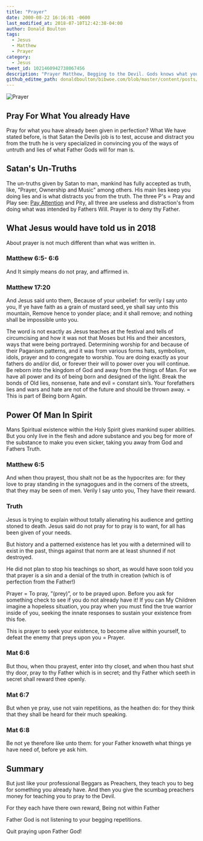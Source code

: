 ```yaml
---
title: "Prayer"
date: 2000-08-22 16:16:01 -0600
last_modified_at: 2018-07-10T12:42:38-04:00
author: Donald Boulton
tags:
  - Jesus
  - Matthew
  - Prayer
category:
  - Jesus
tweet_id: 1021460942738067456
description: "Prayer Matthew, Begging to the Devil. Gods knows what you need"
github_editme_path: donaldboulton/bibwoe.com/blob/master/content/posts/2000-12-12-post-Prayer.md
---
```



![Prayer](./prayer.png)

<GitHubButtons />

## Pray For What You already Have

Pray for what you have already been given in perfection? What We have stated before, is that Satan the Devils job is to test, accuse and distract you from the truth he is very specialized in convincing you of the ways of untruth and lies of what Father Gods will for man is.

## Satan's Un-Truths

The un-truths given by Satan to man, mankind has fully accepted as truth, like, "Prayer, Ownership and Music" among others. His main lies keep you doing lies and is what distracts you from the truth. The three P's = Pray and Play see: [Pay Attention](http://www.bibwoe.com/posts/Devil "Devil as Satan") and Pity, all three are useless and distraction's from doing what was intended by Fathers Will. Prayer is to deny thy Father.

## What Jesus would have told us in 2018

About prayer is not much different than what was written in.

### Matthew 6:5- 6:6

And It simply means do not pray, and affirmed in.

### Matthew 17:20

And Jesus said unto them, Because of your unbelief: for verily I say unto you, If ye have faith as a grain of mustard seed, ye shall say unto this mountain, Remove hence to yonder place; and it shall remove; and nothing shall be impossible unto you.

The word is not exactly as Jesus teaches at the festival and tells of circumcising and how it was not that Moses but His and their ancestors, ways that were being portrayed. Determining worship for and because of their Paganism patterns, and it was from various forms hats, symbolism, idols, prayer and to congregate to worship. You are doing exactly as your fathers do and/or did, or forever their will to power over you will continue. Be reborn into the kingdom of God and away from the things of Man. For we have all power and its of being born and designed of the light. Break the bonds of Old lies, nonsense, hate and evil = constant sin’s. Your forefathers lies and wars and hate are not of the future and should be thrown away. = This is part of Being born Again.

## Power Of Man In Spirit

Mans Spiritual existence within the Holy Spirit gives mankind super abilities. But you only live in the flesh and adore substance and you beg for more of the substance to make you even sicker, taking you away from God and Fathers Truth.

### Matthew 6:5

And when thou prayest, thou shalt not be as the hypocrites are: for they love to pray standing in the synagogues and in the corners of the streets, that they may be seen of men. Verily I say unto you, They have their reward.

### Truth

Jesus is trying to explain without totally alienating his audience and getting stoned to death. Jesus said do not pray for to pray is to want, for all has been given of your needs.

But history and a patterned existence has let you with a determined will to exist in the past, things against that norm are at least shunned if not destroyed.

He did not plan to stop his teachings so short, as would have soon told you that prayer is a sin and a denial of the truth in creation (which is of perfection from the Father!)

Prayer = To pray, ”(prey)”, or to be prayed upon. Before you ask for something check to see if you do not already have it! If you can My Children imagine a hopeless situation, you pray when you must find the true warrior inside of you, seeking the innate responses to sustain your existence from this foe.

This is prayer to seek your existence, to become alive within yourself, to defeat the enemy that preys upon you = Prayer.

### Mat 6:6

But thou, when thou prayest, enter into thy closet, and when thou hast shut thy door, pray to thy Father which is in secret; and thy Father which seeth in secret shall reward thee openly.

### Mat 6:7

But when ye pray, use not vain repetitions, as the heathen do: for they think that they shall be heard for their much speaking.

### Mat 6:8

Be not ye therefore like unto them: for your Father knoweth what things ye have need of, before ye ask him.

## Summary

But just like your professional Beggars as Preachers, they teach you to beg for something you already have. And then you give the scumbag preachers money for teaching you to pray to the Devil.

For they each have there own reward, Being not within Father

Father God is not listening to your begging repetitions.

Quit praying upon Father God!

<Comments />
